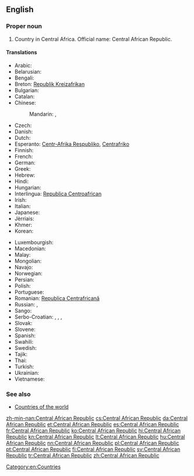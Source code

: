 {{wikipedia}}
==English==

===Proper noun===
{{en-proper noun}}

# Country in Central Africa. Official name: Central African Republic.

====Translations====
{{trans-top|country in Central Africa}}
* Arabic: {{t-|ar|جمهورية افريقيا الوسطى|f|tr=jumhuuriyyat 'ifriqíyya al-wasaTaa}}
* Belarusian: {{t-|be|Цэнтральна-Афрыканская Рэспубліка|f|tr=Centrál'na-Afrykánskaja Respúblika}}
* Bengali: {{t-|bn|মধ্য আফ্রিকান প্রজাতন্ত্র}}
* Breton: [[Republik Kreizafrikan]]
* Bulgarian: {{t-|bg|Централноафриканска република|f|tr=Centralnoafrikánska repúblika}}
* Catalan: {{t+|ca|República Centreafricana|f}}
* Chinese:
*: Mandarin: {{t-|cmn|中非共和國|sc=Hani}}, {{t-|cmn|中非共和国|tr=Zhōngfēi Gònghéguó|sc=Hani}}
* Czech: {{t+|cs|Středoafrická republika|f}}
* Danish: {{t-|da|Centralafrikanske Republik}}
* Dutch: {{t+|nl|Centraal-Afrikaanse Republiek}}
* Esperanto: [[Centr-Afrika Respubliko]], [[Centrafriko]]
* Finnish: {{t+|fi|Keski-Afrikan tasavalta}}
* French: {{t+|fr|République centrafricaine}}
* German: {{t+|de|Zentralafrikanische Republik}}
* Greek: {{t+|el|Κεντροαφρικανική Δημοκρατία|f|tr=Kentroafrikanikí Dimokratía}}
* Hebrew: {{t-|he|הרפובליקה המרכז־אפריקנית|f|tr=ha-Republica ha-Mercaz Africanit}}
* Hindi: {{t+|hi|मध्य अफ़्रीकी गणराज्य|m|tr=madhya afrīkī gaṇrājya}}
* Hungarian: {{t+|hu|Közép-afrikai Köztársaság}}
* Interlingua: [[Republica Centroafrican]]
* Irish: {{t-|ga|Poblacht na hAfraice Láir|f}}
* Italian: {{t-|it|Repubblica Centrafricana}}
* Japanese: {{t-|ja|中央アフリカ共和国|tr=Chūō-Afurika kyōwakoku}}
* Jèrriais: {{tø|roa-jer|Républyique Centrafritchaine|f}}
* Khmer: {{t-|km|សាធារណរដ្ឋអាហ្វ្រិកកណ្ដាល|tr=sa thea rak nak roth a frik kan dal|sc=Khmr}}
* Korean: {{t-|ko|중앙아프리카 공화국|tr=Jung-ang Apeurika gong-hwaguk|sc=Hang}}
{{trans-mid}}
* Luxembourgish: {{t-|lb|Zentralafrikanesch Republik}}
* Macedonian: {{t-|mk|Централноафриканска Република|f|tr=Centralnoafríkanska Repúblika}}
* Malay: {{t-|ms|Republik Afrika Tengah}}
* Mongolian: {{t-|mn|Төв Африкийн Бүгд Найрамдах Улс|tr=Töv Afrikijn Bügd Najramdah Uls|sc=Cyrl}}
* Navajo: {{tø|nv|Naakaii Łizhinii Bikéyah Beʼałnííʼ}}
* Norwegian: {{t+|no|Den sentralafrikanske republikk}}
* Persian: {{t-|fa|جمهوری آفریقای مرکزی}}
* Polish: {{t+|pl|Republika Środkowoafrykańska}}
* Portuguese: {{t+|pt|República Centro-Africana}}
* Romanian: [[Republica Centrafricană]]
* Russian: {{t-|ru|Центрально-Африканская Республика|f|tr=Centrál'no-Afrikánskaja Respúblika}}, {{t+|ru|ЦАР|f|tr=car}}
* Sango: {{t-|sg|Ködörösêse tî Bêafrîka}}
* Serbo-Croatian: {{t-|sh|Средњоафричка Република|f|sc=Cyrl}},  {{t-|sh|Srednjoafrička Republika|f}}, {{t-|sh|Централноафричка Република|f|sc=Cyrl}}, {{t-|sh|Centralnoafrička Republika|f}}
* Slovak: {{t-|sk|Stredoafrická republika|f}}
* Slovene: {{t-|sl|Srednjeafriška republika|f}}
* Spanish: {{t+|es|República Centroafricana}}
* Swahili: {{t-|sw|Jamhuri ya Afrika ya Kati}}
* Swedish: {{t+|sv|Centralafrikanska republiken}}
* Tajik: {{t-|tg|Ҷумҳурии Африқои Марказӣ|sc=Cyrl}}
* Thai: {{t+|th|สาธารณรัฐแอฟริกากลาง|tr=săa-taa-rá-ná rát àef-rí-gaa-glaang}}
* Turkish: {{t+|tr|Orta Afrika Cumhuriyeti}}
* Ukrainian: {{t-|uk|Центрально-Африканська Республіка|f|tr=Centrál'no-Afrykáns'ka Respúblika}}
* Vietnamese: {{t-|vi|Cộng hòa Trung Phi}}
{{trans-bottom}}

===See also===
* [[Appendix:Countries of the world|Countries of the world]]

[[Category:en:Countries]]

[[zh-min-nan:Central African Republic]]
[[cs:Central African Republic]]
[[da:Central African Republic]]
[[et:Central African Republic]]
[[es:Central African Republic]]
[[fr:Central African Republic]]
[[ko:Central African Republic]]
[[hi:Central African Republic]]
[[kn:Central African Republic]]
[[lt:Central African Republic]]
[[hu:Central African Republic]]
[[nn:Central African Republic]]
[[pl:Central African Republic]]
[[pt:Central African Republic]]
[[fi:Central African Republic]]
[[sv:Central African Republic]]
[[tr:Central African Republic]]
[[zh:Central African Republic]]